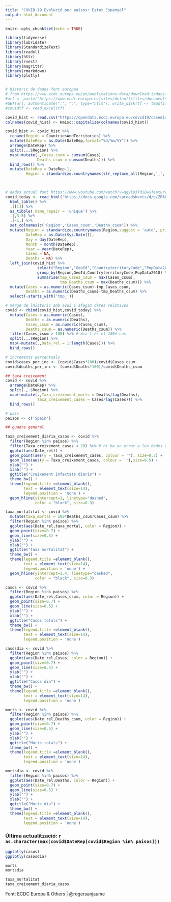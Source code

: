 ```yaml
---
title: "COVID-19 Evolució per països: Estat Espanyol"
output: html_document
---
```


```r
knitr::opts_chunk$set(echo = TRUE)
```


```r
library(tidyverse)
library(lubridate)
library(StandardizeText)
library(readxl)
library(httr)
library(rvest)
library(magrittr)
library(rmarkdown)
library(plotly)


# historic de dades font europea
# from https://www.ecdc.europa.eu/en/publications-data/download-todays-data-geographic-distribution-covid-19-cases-worldwide 
#url <- paste("https://www.ecdc.europa.eu/sites/default/files/documents/COVID-19-geographic-disbtribution-worldwide-",format(Sys.time(), "%Y-%m-%d"), ".xlsx", sep = "")
#GET(url, authenticate(":", ":", type="ntlm"), write_disk(tf <- tempfile(fileext = ".xlsx")))
#covidtf <- read_excel(tf)

covid_hist <- read.csv("https://opendata.ecdc.europa.eu/covid19/casedistribution/csv",as.is = TRUE)
colnames(covid_hist) <- Hmisc::capitalize(colnames(covid_hist))

covid_hist <- covid_hist %>% 
  rename(Region = CountriesAndTerritories) %>% 
  mutate(DateRep = as.Date(DateRep,format="%d/%m/%Y")) %>% 
  arrange(DateRep) %>% 
  split(.,.$Region) %>%
  map(~mutate(.,Cases_csum = cumsum(Cases),
              Deaths_csum = cumsum(Deaths))) %>% 
  bind_rows() %>% 
  mutate(DateRep = DateRep-1,
         Region = standardize.countrynames(str_replace_all(Region,'_',' '), suggest = 'auto',print.changes = FALSE, verbose = FALSE))
  


# dades actual font https://www.youtube.com/watch?v=qgylp3Td1Bw&feature=youtu.be
covid_today <- read_html('https://docs.google.com/spreadsheets/d/e/2PACX-1vQuDj0R6K85sdtI8I-Tc7RCx8CnIxKUQue0TCUdrFOKDw9G3JRtGhl64laDd3apApEvIJTdPFJ9fEUL/pubhtml?gid=0&single=true') %>% 
  html_table() %>% 
  .[[1]] %>% 
  as_tibble(.name_repair = 'unique') %>% 
  .[,3:5] %>% 
  .[-1,] %>% 
  set_colnames(c('Region','Cases_csum','Deaths_csum')) %>% 
  mutate(Region = standardize.countrynames(Region,suggest = 'auto', print.changes = FALSE),
         DateRep = as.Date(Sys.Date()),
         Day = day(DateRep),
         Month = month(DateRep),
         Year = year(DateRep),
         Cases = NA,
         Deaths = NA) %>% 
  left_join(covid_hist %>% 
              select("Region","GeoId","CountryterritoryCode","PopData2018","Cases_csum","Deaths_csum") %>% 
              group_by(Region,GeoId,CountryterritoryCode,PopData2018) %>% 
              summarise(tmp_Cases_csum = max(Cases_csum),
                        tmp_Deaths_csum = max(Deaths_csum))) %>% 
  mutate(Cases = as.numeric(Cases_csum)-tmp_Cases_csum,
         Deaths = as.numeric(Deaths_csum)-tmp_Deaths_csum) %>% 
  select(-starts_with('tmp_'))

# merge de lhistoric amb avui i afegim dates relatives
covid <- rbind(covid_hist,covid_today) %>% 
  mutate(Cases = as.numeric(Cases),
         Deaths = as.numeric(Deaths),
         Cases_csum = as.numeric(Cases_csum),
         Deaths_csum = as.numeric(Deaths_csum)) %>% 
  filter(Cases_csum > 100) %>% # dia 1 és el 100è cas
  split(.,.$Region) %>% 
  map(~mutate(.,Date_rel = 1:length(Cases))) %>% 
  bind_rows()

# increments percentuals
covid$cases_per_inc <- (covid$Cases*100)/covid$Cases_csum
covid$deaths_per_inc <- (covid$Deaths*100)/covid$Deaths_csum

## taxa creixement
covid <- covid %>%
  arrange(DateRep) %>%
  split(.,.$Region) %>%
  map(~mutate(.,Taxa_creixement_morts = Deaths/lag(Deaths),
              Taxa_creixement_cases = Cases/lag(Cases))) %>%
  bind_rows()

# pais
paisos <- c('Spain')

## quadre general

taxa_creixement_diaria_casos <- covid %>% 
  filter(Region %in% paisos) %>%
  filter(Taxa_creixement_cases < 20) %>% # hi ha un error a les dades d'Itàlia
  ggplot(aes(Date_rel)) +
  geom_point(aes(y = Taxa_creixement_cases, colour = ''), size=0.7) +
  geom_line(aes(y = Taxa_creixement_cases, colour = ''),size=0.5) +
  ylab("") +
  xlab("") +
  ggtitle("Creixement infectats diaris") +
  theme_bw() +
  theme(legend.title =element_blank(),
        text = element_text(size=14), 
        legend.position = 'none') +
  geom_hline(yintercept=1, linetype="dashed", 
             color = "black", size=0.3)

taxa_mortalitat <- covid %>%
  mutate(taxa_mortal = 100*Deaths_csum/Cases_csum) %>% 
  filter(Region %in% paisos) %>%
  ggplot(aes(Date_rel,taxa_mortal, color = Region)) +
  geom_point(size=0.7) +
  geom_line(size=0.5) +
  ylab("") +
  xlab("") +
  ggtitle("Taxa mortalitat") +
  theme_bw() +
  theme(legend.title =element_blank(),
        text = element_text(size=14), 
        legend.position = 'none') +
  geom_hline(yintercept=1.4, linetype="dashed", 
             color = "black", size=0.3)

casos <- covid %>% 
  filter(Region %in% paisos) %>%
  ggplot(aes(Date_rel,Cases_csum, color = Region)) +
  geom_point(size=0.7) + 
  geom_line(size=0.5) +
  ylab("") +
  xlab("") +
  ggtitle("Casos totals") +
  theme_bw() +
  theme(legend.title =element_blank(),
        text = element_text(size=14), 
        legend.position = 'none')

casosdia <- covid %>% 
  filter(Region %in% paisos) %>%
  ggplot(aes(Date_rel,Cases, color = Region)) +
  geom_point(size=0.7) + 
  geom_line(size=0.5) +
  ylab("") +
  xlab("") +
  ggtitle("Casos dia") +
  theme_bw() +
  theme(legend.title =element_blank(),
        text = element_text(size=14), 
        legend.position = 'none')

morts <- covid %>% 
  filter(Region %in% paisos) %>%
  ggplot(aes(Date_rel,Deaths_csum, color = Region)) +
  geom_point(size=0.7) + 
  geom_line(size=0.5) +
  ylab("") +
  xlab("") +
  ggtitle("Morts totals") +
  theme_bw() +
  theme(legend.title =element_blank(),
        text = element_text(size=14), 
        legend.position = 'none')

mortsdia <- covid %>% 
  filter(Region %in% paisos) %>%
  ggplot(aes(Date_rel,Deaths, color = Region)) +
  geom_point(size=0.7) + 
  geom_line(size=0.5) +
  ylab("") +
  xlab("") +
  ggtitle("Morts dia") +
  theme_bw() +
  theme(legend.title =element_blank(),
        text = element_text(size=14), 
        legend.position = 'none')
```

### Última actualització: `r as.character(max(covid$DateRep[covid$Region %in% paisos]))`

```r
ggplotly(casos)
ggplotly(casosdia)
```

```r
morts
mortsdia
```

```r
taxa_mortalitat
taxa_creixement_diaria_casos
```

Font: ECDC Europa & Others  |  @rogersanjaume
